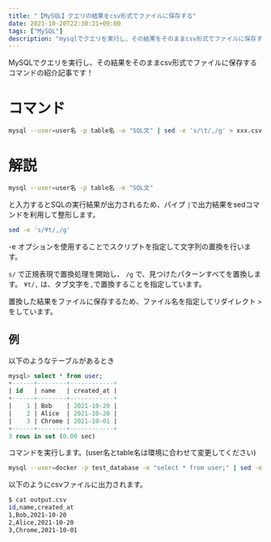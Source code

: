 ```yaml
---
title: "【MySQL】クエリの結果をcsv形式でファイルに保存する"
date: 2021-10-20T22:30:21+09:00
tags: ["MySQL"]
description: "mysqlでクエリを実行し、その結果をそのままcsv形式でファイルに保存するコマンドの紹介記事です。"
---
```


MySQLでクエリを実行し、その結果をそのままcsv形式でファイルに保存するコマンドの紹介記事です！

# コマンド

```bash
mysql --user=user名 -p table名 -e "SQL文" | sed -e 's/\t/,/g' > xxx.csv
```

# 解説

```bash
mysql --user=user名 -p table名 -e "SQL文"
```

と入力するとSQLの実行結果が出力されるため、パイプ `|`で出力結果をsedコマンドを利用して整形します。

```bash
sed -e 's/¥t/,/g'
```

-e オプションを使用することでスクリプトを指定して文字列の置換を行います。

`s/` で正規表現で置換処理を開始し、 `/g` で、見つけたパターンすべてを置換します。
`¥t/,` は、タブ文字を`,`で置換することを指定しています。

置換した結果をファイルに保存するため、ファイル名を指定してリダイレクト `>`をしています。

## 例

以下のようなテーブルがあるとき

```sql
mysql> select * from user;
+------+--------+------------+
| id   | name   | created_at |
+------+--------+------------+
|    1 | Bob    | 2021-10-20 |
|    2 | Alice  | 2021-10-20 |
|    3 | Chrome | 2021-10-01 |
+------+--------+------------+
3 rows in set (0.00 sec)
```

コマンドを実行します。(user名とtable名は環境に合わせて変更してください)

```bash
mysql --user=docker -p test_database -e "select * from user;" | sed -e 's/\t/,/g' > output.csv
```

以下のようにcsvファイルに出力されます。

```bash
$ cat output.csv
id,name,created_at
1,Bob,2021-10-20
2,Alice,2021-10-20
3,Chrome,2021-10-01
```
